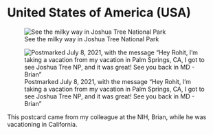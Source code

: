 # United States of America (USA)

:::{layout-ncol="2"}
![See the milky way in Joshua Tree National Park](joshua-tree-np-front.webp){fig-alt="Postcard front with a picture of night sky in Joshua Tree National Park" group="joshua-brian"}

![Postmarked July 8, 2021, with the message "Hey Rohit, I'm taking a vacation from my vacation in Palm Springs, CA, I got to see Joshua Tree NP, and it was great! See you back in MD - Brian"](joshua-tree-np-back-address-crop.webp){fig-alt="Back of the postcard with a message from the sender as mentioned in the caption of this figure" group="joshua-brian"}
:::

This postcard came from my colleague at the NIH, Brian, while he was vacationing in California.